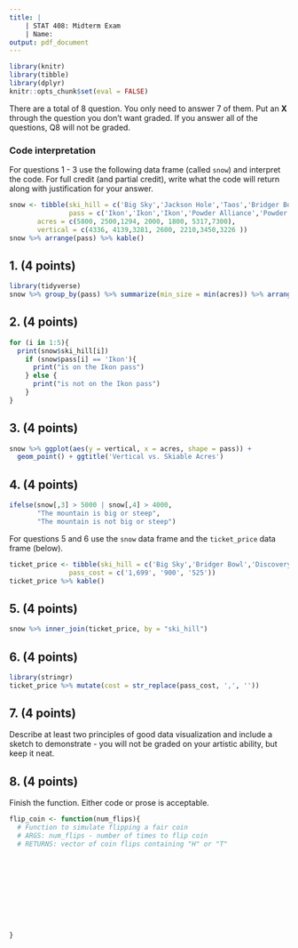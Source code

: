```yaml
---
title: |
    | STAT 408: Midterm Exam
    | Name:
output: pdf_document 
---
```


```r
library(knitr)
library(tibble)
library(dplyr)
knitr::opts_chunk$set(eval = FALSE)
```

There are a total of 8 question. You only need to answer 7 of them. Put an __X__ through the question you don't want graded. If you answer all of the questions, Q8 will not be graded.

### Code interpretation
For questions 1 - 3 use the following data frame (called `snow`) and interpret the code. For full credit (and partial credit), write what the code will return along with justification for your answer.

```r
snow <- tibble(ski_hill = c('Big Sky','Jackson Hole','Taos','Bridger Bowl','Loveland', "Vail", "Park City"),
               pass = c('Ikon','Ikon','Ikon','Powder Alliance','Powder Alliance', "Epic","Epic"),
       acres = c(5800, 2500,1294, 2000, 1800, 5317,7300),
       vertical = c(4336, 4139,3281, 2600, 2210,3450,3226 ))
snow %>% arrange(pass) %>% kable()
```

## 1. (4 points)

```r
library(tidyverse)
snow %>% group_by(pass) %>% summarize(min_size = min(acres)) %>% arrange(min_size)
```

\vfill

## 2. (4 points)
```r
for (i in 1:5){
  print(snow$ski_hill[i])
    if (snow$pass[i] == 'Ikon'){
      print("is on the Ikon pass")
    } else {
      print("is not on the Ikon pass")
    }
}
```

\vfill

\newpage

## 3. (4 points)
```r
snow %>% ggplot(aes(y = vertical, x = acres, shape = pass)) +
  geom_point() + ggtitle('Vertical vs. Skiable Acres')
```

\vfill
\vfill
\vfill
\vfill
## 4. (4 points)
```r
ifelse(snow[,3] > 5000 | snow[,4] > 4000, 
       "The mountain is big or steep",
       "The mountain is not big or steep")
```

\vfill
\vfill
\newpage
For questions 5 and 6 use the `snow` data frame and the `ticket_price` data frame (below).
```r
ticket_price <- tibble(ski_hill = c('Big Sky','Bridger Bowl','Discovery'),
               pass_cost = c('1,699', '900', '525'))
ticket_price %>% kable()
```

## 5. (4 points)
```r
snow %>% inner_join(ticket_price, by = "ski_hill")
```
\vfill

## 6. (4 points)

```r
library(stringr)
ticket_price %>% mutate(cost = str_replace(pass_cost, ',', ''))
```
\vfill


\newpage

## 7. (4 points)
Describe at least two principles of good data visualization and include a sketch to demonstrate - you will not be graded on your artistic ability, but keep it neat.

\vfill

## 8. (4 points)
Finish the function. Either code or prose is acceptable.
```r
flip_coin <- function(num_flips){
  # Function to simulate flipping a fair coin
  # ARGS: num_flips - number of times to flip coin
  # RETURNS: vector of coin flips containing "H" or "T"
  
  
  
  
  
  
  
  
  
  
}
```




